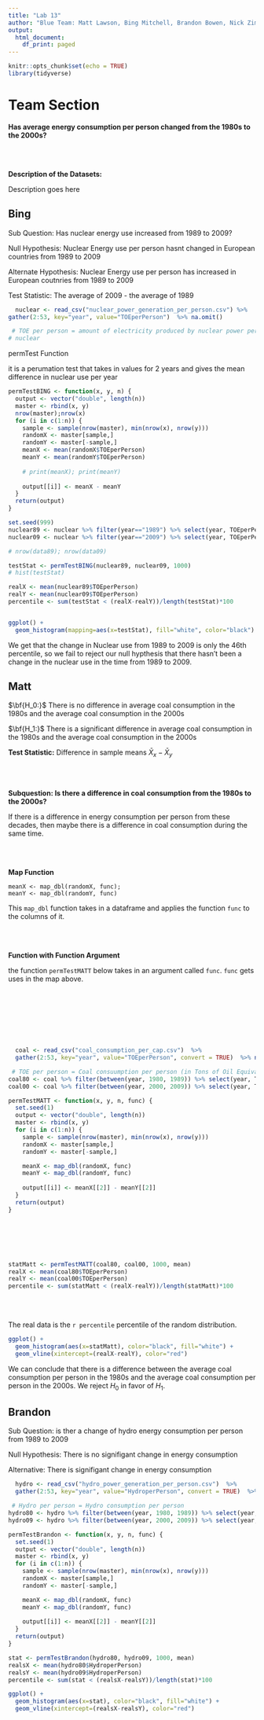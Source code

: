---
title: "Lab 13"
author: "Blue Team: Matt Lawson, Bing Mitchell, Brandon Bowen, Nick Zimmerman"
output:
  html_document:
    df_print: paged
---

```{r setup, include=FALSE}
knitr::opts_chunk$set(echo = TRUE)
library(tidyverse)
```


# Team Section

__Has average energy consumption per person changed from the 1980s to the 2000s?__

<br></br>

__Description of the Datasets:__

Description goes here















## Bing
Sub Question: Has nuclear energy use increased from 1989 to 2009?

Null Hypothesis: Nuclear Energy use per person hasnt changed in European countries from 1989 to 2009

Alternate Hypothesis: Nuclear Energy use per person has increased in European coutnries from 1989 to 2009

Test Statistic: The average of 2009 - the average of 1989

```{r, echo = FALSE}
  nuclear <- read_csv("nuclear_power_generation_per_person.csv") %>%
gather(2:53, key="year", value="TOEperPerson")  %>% na.omit()

 # TOE per person = amount of electricity produced by nuclear power per person, in tons of oil equivalent
# nuclear
```

permTest Function

it is a perumation test that takes in values for 2 years and gives the mean difference in nuclear use per year 



```{r, echo=TRUE}
permTestBING <- function(x, y, n) {
  output <- vector("double", length(n))
  master <- rbind(x, y)
  nrow(master);nrow(x)
  for (i in c(1:n)) {
    sample <- sample(nrow(master), min(nrow(x), nrow(y)))
    randomX <- master[sample,]
    randomY <- master[-sample,]
    meanX <- mean(randomX$TOEperPerson)
    meanY <- mean(randomY$TOEperPerson)
    
    # print(meanX); print(meanY)
    
    output[[i]] <- meanX - meanY
  }
  return(output)
}
```



```{r, echo = FALSE}
set.seed(999)
nuclear89 <- nuclear %>% filter(year=="1989") %>% select(year, TOEperPerson)
nuclear09 <- nuclear %>% filter(year=="2009") %>% select(year, TOEperPerson)

# nrow(data89); nrow(data09)

testStat <- permTestBING(nuclear89, nuclear09, 1000)
# hist(testStat)

realX <- mean(nuclear89$TOEperPerson)
realY <- mean(nuclear09$TOEperPerson)
percentile <- sum(testStat < (realX-realY))/length(testStat)*100


ggplot() + 
  geom_histogram(mapping=aes(x=testStat), fill="white", color="black") + geom_vline(xintercept=(realX-realY), color="red")


```

We get that the change in Nuclear use from 1989 to 2009 is only the 46th percentile, so we fail to reject our null hypthesis that there hasn't been a change in the nuclear use in the time from 1989 to 2009.



## Matt

$\bf{H_0:}$ There is no difference in average coal consumption in the 1980s and the average coal consumption in the 2000s

$\bf{H_1:}$ There is a significant difference in average coal consumption in the 1980s and the average coal consumption in the 2000s

__Test Statistic:__ Difference in sample means $\bar{X}_x - \bar{X}_y$

<br></br>

__Subquestion: Is there a difference in coal consumption from the 1980s to the 2000s?__

If there is a difference in energy consumption per person from these decades, then maybe there is a difference in coal consumption during the same time.

<br></br>

__Map Function__

```
meanX <- map_dbl(randomX, func);
meanY <- map_dbl(randomY, func)
 ```
 
 This `map_dbl` function takes in a dataframe and applies the function `func` to the columns of it.
 
 <br></br>
 
 __Function with Function Argument__
 
 the function `permTestMATT` below takes in an argument called `func`. `func` gets uses in the map above.


<br></br>
<br></br>
<br></br>

```{r message=FALSE, warning=FALSE}
  coal <- read_csv("coal_consumption_per_cap.csv")  %>%
  gather(2:53, key="year", value="TOEperPerson", convert = TRUE)  %>% na.omit()

 # TOE per person = Coal consuumption per person (in Tons of Oil Equivalency)
coal80 <- coal %>% filter(between(year, 1980, 1989)) %>% select(year, TOEperPerson)
coal00 <- coal %>% filter(between(year, 2000, 2009)) %>% select(year, TOEperPerson)

```

```{r}
permTestMATT <- function(x, y, n, func) {
  set.seed(1)
  output <- vector("double", length(n))
  master <- rbind(x, y)
  for (i in c(1:n)) {
    sample <- sample(nrow(master), min(nrow(x), nrow(y)))
    randomX <- master[sample,]
    randomY <- master[-sample,]

    meanX <- map_dbl(randomX, func)
    meanY <- map_dbl(randomY, func)
    
    output[[i]] <- meanX[[2]] - meanY[[2]]
  }
  return(output)
}
```

<br></br>
<br></br>


```{r warning=FALSE}
statMatt <- permTestMATT(coal80, coal00, 1000, mean)
realX <- mean(coal80$TOEperPerson)
realY <- mean(coal00$TOEperPerson)
percentile <- sum(statMatt < (realX-realY))/length(statMatt)*100
```

<br></br>

The real data is the `r percentile` percentile of the random distribution.

```{r echo=F, message=F, warning=TRUE}
ggplot() + 
  geom_histogram(aes(x=statMatt), color="black", fill="white") + 
  geom_vline(xintercept=(realX-realY), color="red")

```

We can conclude that there is a difference between the average coal consumption per person in the 1980s and the average coal consumption per person in the 2000s. We reject $H_0$ in favor of $H_1$.


## Brandon 

Sub Question: is ther a change of hydro energy consumption per person from 1989 to 2009

Null Hypothesis: There is no signifigant change in energy consumption

Alternative: There is signifigant change in energy consumption

```{r message=FALSE, warning=FALSE}
  hydro <- read_csv("hydro_power_generation_per_person.csv")  %>%
  gather(2:53, key="year", value="HydroperPerson", convert = TRUE)  %>% na.omit()

 # Hydro per person = Hydro consumption per person 
hydro80 <- hydro %>% filter(between(year, 1980, 1989)) %>% select(year, HydroperPerson)
hydro09 <- hydro %>% filter(between(year, 2000, 2009)) %>% select(year, HydroperPerson)

```



```{r}
permTestBrandon <- function(x, y, n, func) {
  set.seed(1)
  output <- vector("double", length(n))
  master <- rbind(x, y)
  for (i in c(1:n)) {
    sample <- sample(nrow(master), min(nrow(x), nrow(y)))
    randomX <- master[sample,]
    randomY <- master[-sample,]

    meanX <- map_dbl(randomX, func)
    meanY <- map_dbl(randomY, func)
    
    output[[i]] <- meanX[[2]] - meanY[[2]]
  }
  return(output)
}
```


```{r warning=FALSE}
stat <- permTestBrandon(hydro80, hydro09, 1000, mean)
realsX <- mean(hydro80$HydroperPerson)
realsY <- mean(hydro09$HydroperPerson)
percentile <- sum(stat < (realsX-realsY))/length(stat)*100
```


```{r echo=F, message=F, warning=TRUE}
ggplot() + 
  geom_histogram(aes(x=stat), color="black", fill="white") + 
  geom_vline(xintercept=(realsX-realsY), color="red")

```











